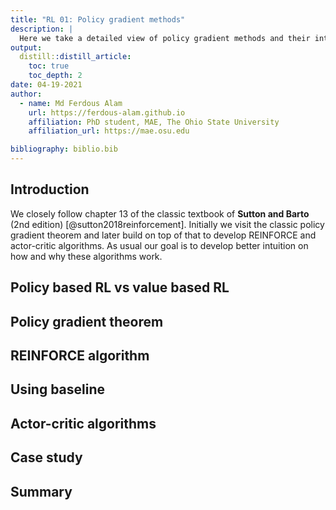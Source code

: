 ```yaml
---
title: "RL 01: Policy gradient methods"
description: |
  Here we take a detailed view of policy gradient methods and their intuitions. This blog discuess how REINFORCE, baseline and actor-critic algorithms came into existence.
output:  
  distill::distill_article:
    toc: true
    toc_depth: 2
date: 04-19-2021
author:
  - name: Md Ferdous Alam
    url: https://ferdous-alam.github.io
    affiliation: PhD student, MAE, The Ohio State University
    affiliation_url: https://mae.osu.edu

bibliography: biblio.bib
---
```

## Introduction 
We closely follow chapter 13 of the classic textbook of **Sutton and Barto** (2nd edition) [@sutton2018reinforcement]. Initially we visit the classic policy gradient theorem and later build on top of that to develop REINFORCE and actor-critic algorithms. As usual our goal is to develop better intuition on how and why these algorithms work. 

## Policy based RL vs value based RL

## Policy gradient theorem 

## REINFORCE algorithm 

## Using baseline

## Actor-critic algorithms 

## Case study

## Summary 




